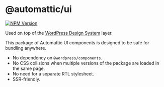 # @automattic/ui

[![NPM Version](https://img.shields.io/npm/v/%40automattic%2Fui)](https://www.npmjs.com/package/@automattic/ui)

Used on top of the [WordPress Design System](./wp-components/) layer.

This package of Automattic UI components is designed to be safe for bundling anywhere.

- No dependency on `@wordpress/components`.
- No CSS collisions when multiple versions of the package are loaded in the same page.
- No need for a separate RTL stylesheet.
- SSR-friendly.
